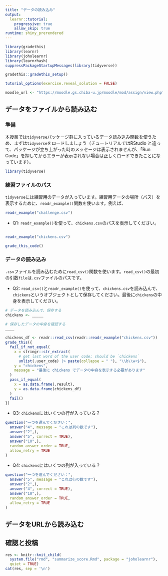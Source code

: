```yaml
---
title: "データの読み込み"
output:
  learnr::tutorial:
    progressive: true
    allow_skip: true
runtime: shiny_prerendered
---
```


```r
library(gradethis)
library(learnr)
library(joholearnr)
library(learnrhash)
suppressPackageStartupMessages(library(tidyverse))

gradethis::gradethis_setup()

tutorial_options(exercise.reveal_solution = FALSE)

moodle_url <- "https://moodle.gs.chiba-u.jp/moodle/mod/assign/view.php?id=1264655"
```

## データをファイルから読み込む

### 準備

本授業では`tidyverse`パッケージ群に入っているデータ読み込み関数を使うため、まずは`tidyverse`をロードしましょう（チュートリアルではRStudio と違って、パッケージが立ち上がった時のメッセージは表示されませんが、「Run Code」を押してからエラーが表示されない場合は正しくロードできたことになっています）。

```r
library(tidyverse)
```

### 練習ファイルのパス

`tidyverse`には練習用のデータが入っています。練習用データの場所（パス）を表示するために、`readr_example()`関数を使います。例えば、

```r
readr_example("challenge.csv")
```

- Q1: `readr_example()`を使って、`chickens.csv`のパスを表示してください。

```r

```

```r
readr_example("chickens.csv")
```

```r
grade_this_code()
```

### データの読み込み

`.csv`ファイルを読み込むために`read_csv()`関数を使います。`read_csv()`の最初の引数`file`は`.csv`ファイルのパスです。

- Q2: `read_csv()`と`readr_example()`を使って、`chickens.csv`を読み込んで、`chickens`というオブジェクトとして保存してください。最後に`chickens`の中身を表示してください。

```r
# データを読み込んで、保存する
chickens <- _____

# 保存したデータの中身を確認する
____
```

```r
chickens_df <- readr::read_csv(readr::readr_example("chickens.csv"))
grade_this({
  fail_if_not_equal(
    x = stringr::str_extract(
      # get last word of the user code; should be `chickens`
      unlist(.user_code) |> paste(collapse = " "), "\\b\\w+$"),
    y = "chickens",
    message = "最後に chickens でデータの中身を表示する必要があります"
  )
  pass_if_equal(
    x = as.data.frame(.result),
    y = as.data.frame(chickens_df)
  )
  fail()
})
```

- Q3: `chickens`にはいくつの行が入っている？

```r
question("一つを選んでください：",
  answer("4", message = "これは列の数です"),
  answer("2",),
  answer("5", correct = TRUE),
  answer("10",),
  random_answer_order = TRUE,
  allow_retry = TRUE
)
```

- Q4: `chickens`にはいくつの列が入っている？

```r
question("一つを選んでください：",
  answer("5", message = "これは行の数です"),
  answer("2",),
  answer("4", correct = TRUE),
  answer("10",),
  random_answer_order = TRUE,
  allow_retry = TRUE
)
```

## データをURLから読み込む

## 確認と投稿

```r
res <- knitr::knit_child(
  system.file("rmd", "summarize_score.Rmd", package = "joholearnr"),
  quiet = TRUE)
cat(res, sep = '\n')
```
